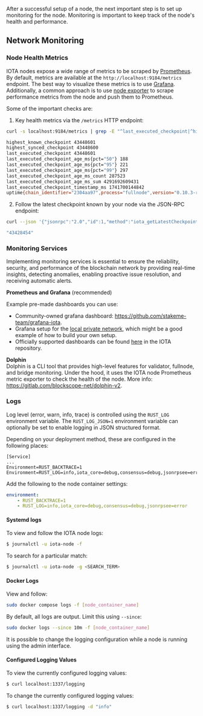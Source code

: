 After a successful setup of a node, the next important step is to set up monitoring for the node.
Monitoring is important to keep track of the node's health and performance.

## Network Monitoring

### Node Health Metrics 

IOTA nodes expose a wide range of metrics to be scraped by [Prometheus](https://prometheus.io/).
By default, metrics are available at the `http://localhost:9184/metrics` endpoint.
The best way to visualize these metrics is to use [Grafana](https://grafana.com/).
Additionally, a common approach is to use [node exporter](https://github.com/prometheus/node_exporter) to scrape performance metrics from the node and push them to Prometheus.

Some of the important checks are:

1. Key health metrics via the `/metrics` HTTP endpoint:

```sh
curl -s localhost:9184/metrics | grep -E "^last_executed_checkpoint|^highest_synced_checkpoint|^highest_known_checkpoint|^last_committed_round|^consensus_threshold_clock_round|^highest_received_round|^consensus_proposed_blocks|^uptime"
```

```sh
highest_known_checkpoint 43448601
highest_synced_checkpoint 43448600
last_executed_checkpoint 43448601
last_executed_checkpoint_age_ms{pct="50"} 188
last_executed_checkpoint_age_ms{pct="95"} 221
last_executed_checkpoint_age_ms{pct="99"} 297
last_executed_checkpoint_age_ms_count 287523
last_executed_checkpoint_age_ms_sum 4291692609431
last_executed_checkpoint_timestamp_ms 1741700144842
uptime{chain_identifier="2304aa97",process="fullnode",version="0.10.3-rc-c2adf3fd68e9"} 20925
```

2. Follow the latest checkpoint known by your node via the JSON-RPC endpoint:

```sh
curl --json '{"jsonrpc":"2.0","id":1,"method":"iota_getLatestCheckpointSequenceNumber","params":[]}' localhost:9000 -s | jq .result
```

```sh
"43428454"
```

### Monitoring Services

Implementing monitoring services is essential to ensure the reliability, security, and performance of the blockchain network by providing real-time insights, detecting anomalies, enabling proactive issue resolution, and receiving automatic alerts.

**Prometheus and Grafana** (recommended)

Example pre-made dashboards you can use:

- Community-owned grafana dashboard: https://github.com/stakeme-team/grafana-iota.
- Grafana setup for the [local private network](https://github.com/iotaledger/iota/tree/develop/dev-tools/grafana-local), which might be a good example of how to build your own setup. 
- Officially supported dashboards can be found [here](https://github.com/iotaledger/iota/tree/develop/setups/grafana) in the IOTA repository.

**Dolphin**  
Dolphin is a CLI tool that provides high-level features for validator, fullnode, and bridge monitoring. Under the hood, it uses the IOTA node Prometheus metric exporter to check the health of the node. More info: https://gitlab.com/blockscope-net/dolphin-v2.

### Logs
Log level (error, warn, info, trace) is controlled using the `RUST_LOG` environment variable. 
The `RUST_LOG_JSON=1` environment variable can optionally be set to enable logging in JSON structured format.

Depending on your deployment method, these are configured in the following places:

<Tabs groupId="node-logs">

<TabItem label="Systemd" value="logs-systemd">

```
[Service]
...
Environment=RUST_BACKTRACE=1
Environment=RUST_LOG=info,iota_core=debug,consensus=debug,jsonrpsee=error
```

</TabItem>

<TabItem label="Docker Compose" value="logs-docker">

Add the following to the node container settings:
```yaml
environment:
    - RUST_BACKTRACE=1
    - RUST_LOG=info,iota_core=debug,consensus=debug,jsonrpsee=error
```

</TabItem>

</Tabs>


#### Systemd logs

To view and follow the IOTA node logs:

```sh
$ journalctl -u iota-node -f
```

To search for a particular match:
```sh
$ journalctl -u iota-node -g <SEARCH_TERM>
```

#### Docker Logs

View and follow:
```sh
sudo docker compose logs -f [node_container_name]
```

By default, all logs are output. Limit this using `--since`:
```sh
sudo docker logs --since 10m -f [node_container_name]
```

It is possible to change the logging configuration while a node is running using the admin interface.

#### Configured Logging Values

To view the currently configured logging values:

```sh
$ curl localhost:1337/logging
```

To change the currently configured logging values:

```sh
$ curl localhost:1337/logging -d "info"
```
